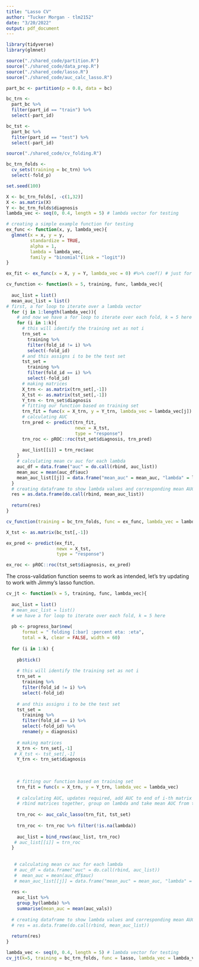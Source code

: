 ```yaml
---
title: "Lasso CV"
author: "Tucker Morgan - tlm2152"
date: "3/20/2022"
output: pdf_document
---
```


```r
library(tidyverse)
library(glmnet)
```

```r
source("./shared_code/partition.R")
source("./shared_code/data_prep.R")
source("./shared_code/lasso.R")
source("./shared_code/auc_calc_lasso.R")

part_bc <- partition(p = 0.8, data = bc)

bc_trn <- 
  part_bc %>% 
  filter(part_id == "train") %>% 
  select(-part_id)

bc_tst <- 
  part_bc %>% 
  filter(part_id == "test") %>% 
  select(-part_id)
```

```r
source("./shared_code/cv_folding.R")

bc_trn_folds <- 
  cv_sets(training = bc_trn) %>% 
  select(-fold_p)
```

```r
set.seed(100)

X <- bc_trn_folds[, -c(1,32)]
X <- as.matrix(X)
Y <- bc_trn_folds$diagnosis
lambda_vec <- seq(0, 0.4, length = 5) # lambda vector for testing

# creating a simple example function for testing
ex_func <- function(x, y, lambda_vec){
  glmnet(x = x, y = y,
         standardize = TRUE,
         alpha = 1,
         lambda = lambda_vec,
         family = "binomial"(link = "logit"))
}

ex_fit <- ex_func(x = X, y = Y, lambda_vec = 0) #%>% coef() # just for example, not stored

cv_function <- function(k = 5, training, func, lambda_vec){
  
  auc_list = list()
  mean_auc_list = list()
# first, a for loop to iterate over a lambda vector
  for (j in 1:length(lambda_vec)){
    # and now we have a for loop to iterate over each fold, k = 5 here
    for (i in 1:k){
      # this will identify the training set as not i
      trn_set = 
        training %>% 
        filter(fold_id != i) %>% 
        select(-fold_id)
      # and this assigns i to be the test set
      tst_set =
        training %>% 
        filter(fold_id == i) %>% 
        select(-fold_id)
      # making matrices
      X_trn <- as.matrix(trn_set[,-1])
      X_tst <- as.matrix(tst_set[,-1])
      Y_trn <- trn_set$diagnosis
      # fitting our function based on training set
      trn_fit = func(x = X_trn, y = Y_trn, lambda_vec = lambda_vec[j])
      # calculating AUC
      trn_pred <- predict(trn_fit,
                          newx = X_tst,
                          type = "response")
      trn_roc <- pROC::roc(tst_set$diagnosis, trn_pred)
      
      auc_list[[i]] = trn_roc$auc
    }
    # calculating mean cv auc for each lambda
    auc_df = data.frame("auc" = do.call(rbind, auc_list))
    mean_auc = mean(auc_df$auc)
    mean_auc_list[[j]] = data.frame("mean_auc" = mean_auc, "lambda" = lambda_vec[j])
  }
  # creating dataframe to show lambda values and corresponding mean AUC
  res = as.data.frame(do.call(rbind, mean_auc_list))
  
  return(res)
}

cv_function(training = bc_trn_folds, func = ex_func, lambda_vec = lambda_vec)
```

```r
X_tst <- as.matrix(bc_tst[,-1])

ex_pred <- predict(ex_fit,
                   newx = X_tst,
                   type = "response")

ex_roc <- pROC::roc(tst_set$diagnosis, ex_pred)
```

The cross-validation function seems to work as intended, let's try updating to work with Jimmy's lasso function.

```r
cv_jt <- function(k = 5, training, func, lambda_vec){
  
  auc_list = list()
  # mean_auc_list = list()
  # we have a for loop to iterate over each fold, k = 5 here
  
  pb <- progress_bar$new(
      format = " folding [:bar] :percent eta: :eta",
      total = k, clear = FALSE, width = 60)
  
  for (i in 1:k) {
    
    pb$tick()
    
    # this will identify the training set as not i
    trn_set = 
      training %>% 
      filter(fold_id != i) %>% 
      select(-fold_id)
    
    # and this assigns i to be the test set
    tst_set =
      training %>% 
      filter(fold_id == i) %>% 
      select(-fold_id) %>%
      rename(y = diagnosis)
    
    # making matrices
    X_trn <- trn_set[,-1]
   # X_tst <- tst_set[,-1]
    Y_trn <- trn_set$diagnosis
    
    
    
    # fitting our function based on training set
    trn_fit = func(x = X_trn, y = Y_trn, lambda_vec = lambda_vec)
    
    # calculating AUC, updates required, add AUC to end of i-th matrix and store
    # rbind matrices together, group on lambda and take mean AUC from there
    
    trn_roc <- auc_calc_lasso(trn_fit, tst_set)
    
    trn_roc <- trn_roc %>% filter(!is.na(lambda))
    
    auc_list = bind_rows(auc_list, trn_roc)
   # auc_list[[i]] = trn_roc
  }
  
  
   # calculating mean cv auc for each lambda
   # auc_df = data.frame("auc" = do.call(rbind, auc_list))
   #  mean_auc = mean(auc_df$auc)
   # mean_auc_list[[j]] = data.frame("mean_auc" = mean_auc, "lambda" = lambda_vec[j])
    
  res <- 
    auc_list %>% 
    group_by(lambda) %>%
    summarise(mean_auc = mean(auc_vals))
  
  # creating dataframe to show lambda values and corresponding mean AUC
  # res = as.data.frame(do.call(rbind, mean_auc_list))
  
  return(res)
}

lambda_vec <- seq(0, 0.4, length = 5) # lambda vector for testing
cv_jt(k=5, training = bc_trn_folds, func = lasso, lambda_vec = lambda_vec)
```

